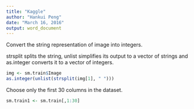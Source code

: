 ```yaml
---
title: "Kaggle"
author: "Hankui Peng"
date: "March 16, 2016"
output: word_document
---
```


Convert the string representation of image into integers. 

strsplit splits the string, unlist simplifies its output to a vector of strings and as.integer converts it to a vector of integers.
```r
img <- sm.train$Image
as.integer(unlist(strsplit(img[1], " ")))
```


Choose only the first 30 columns in the dataset.
```r
sm.train1 <- sm.train[,1:30]
```






